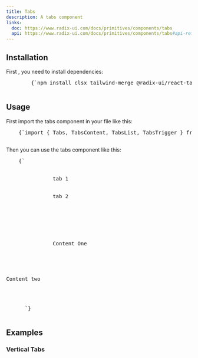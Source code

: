 ```yaml
---
title: Tabs
description: A tabs component
links:
  doc: https://www.radix-ui.com/docs/primitives/components/tabs
  api: https://www.radix-ui.com/docs/primitives/components/tabs#api-reference
---
```


<ComponentPreview name="tabs-demo" />

## Installation

<div className="not-prose px-4 md:px-0">
  <Step>
    <StepItem title="Install Dependencies">
      First , you need to install dependencies:
      <Pre className="language-bash">
        {`npm install clsx tailwind-merge @radix-ui/react-tabs framer-motion`}
      </Pre>
    </StepItem>
    <StepItem title="Create utils.ts">
      <ComponentUtilsText />
      <ComponentUtils />
    </StepItem>
    <StepItem title="Create Tabs component">
      <ComponentSource name="tabs-demo" />
    </StepItem>
    <StepItem title="Here you go, Now you can edit and customize it for your needs and make it yours" />
  </Step>
</div>

## Usage

<div className="not-prose space-y-4">
  <p className="text-base">
    First import the tabs component in your file like this:
  </p>
  <Pre>
    {`import { Tabs, TabsContent, TabsList, TabsTrigger } from "@/components/Tab"`}
  </Pre>
  <p className="text-base">Then you can use the tabs component like this:</p>
  <Pre>
    {`<Tabs defaultValue="preview" className="mt-4">
         <TabsList className="inline-flex h-9 items-center text-muted-foreground w-full justify-start rounded-none border-b bg-transparent p-0 mb-2">
            <TabsTrigger value="preview" className="active:shadow-none text-base">
               tab 1
            </TabsTrigger>
            <TabsTrigger value="code" className="active:shadow-none text-base">
               tab 2
            </TabsTrigger>
         </TabsList>
         <div>
            <TabsContent value="preview" className={cn("border rounded-xl", className)}>
            <div>
               Content One
            </div>
            </TabsContent>
            <TabsContent value="code" className="rounded-xl">
            <div>Content two</div>
            </TabsContent>
         </div>
      </Tabs>`}
  </Pre>
</div>

## Examples
### Vertical Tabs
<ComponentPreview name="tabs-vertical-demo" /> 